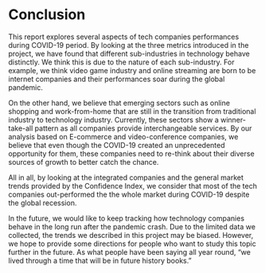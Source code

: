# Conclusion

This report explores several aspects of tech companies performances during COVID-19 period. By looking at the three metrics introduced in the project, we have found that different sub-industries in technology behave distinctly. We think this is due to the nature of each sub-industry. For example, we think video game industry and online streaming are born to be internet companies and their performances soar during the global pandemic.

\n On the other hand, we believe that emerging sectors such as online shopping and work-from-home that are still in the transition from traditional industry to technology industry. Currently, these sectors show a winner-take-all pattern as all companies provide interchangeable services. By our analysis based on E-commerce and video-conference companies, we believe that even though the COVID-19 created an unprecedented opportunity for them, these companies need to re-think about their diverse sources of growth to better catch the chance.  

\n All in all, by looking at the integrated companies and the general market trends provided by the Confidence Index, we consider that most of the tech companies out-performed the the whole market during COVID-19 despite the global recession. 

\n In the future, we would like to keep tracking how technology companies behave in the long run after the pandemic crash. Due to the limited data we collected, the trends we described in this project may be biased. However, we hope to provide some directions for people who want to study this topic further in the future. As what people have been saying all year round, "we lived through a time that will be in future history books."